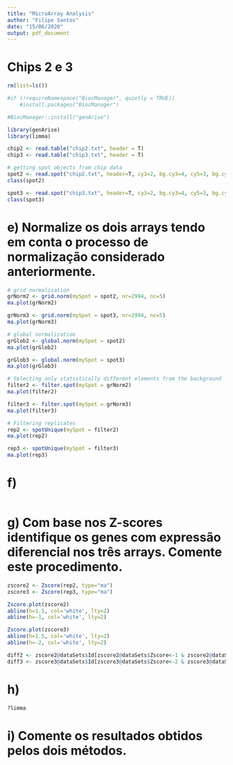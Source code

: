 ```yaml
---
title: "MicroArray Analysis"
author: "Filipe Santos"
date: "15/06/2020"
output: pdf_document
---
```


# Chips 2 e 3
```r
rm(list=ls())

#if (!requireNamespace("BiocManager", quietly = TRUE))
    #install.packages("BiocManager")

#BiocManager::install("genArise")

library(genArise)
library(limma)
```

```r
chip2 <- read.table("chip2.txt", header = T)
chip3 <- read.table("chip3.txt", header = T)
```


```r
# getting spot objects from chip data
spot2 <- read.spot("chip2.txt", header=T, cy3=2, bg.cy3=4, cy5=3, bg.cy5=5, ids=1, sep = "\t", is.ifc = FALSE)
class(spot2)

spot3 <- read.spot("chip3.txt", header=T, cy3=2, bg.cy3=4, cy5=3, bg.cy5=5, ids=1, sep = "\t", is.ifc = FALSE)
class(spot3)
```

# e) Normalize os dois arrays tendo em conta o processo de normalização considerado anteriormente.
```r
# grid normalization
grNorm2 <- grid.norm(mySpot = spot2, nr=2994, nc=5)
ma.plot(grNorm2)

grNorm3 <- grid.norm(mySpot = spot3, nr=2994, nc=5)
ma.plot(grNorm3)

# global normalization
grGlob2 <- global.norm(mySpot = spot2)
ma.plot(grGlob2)

grGlob3 <- global.norm(mySpot = spot3)
ma.plot(grGlob3)
```


```r
# Selecting only statistically different elements from the background
filter2 <- filter.spot(mySpot = grNorm2)
ma.plot(filter2)

filter3 <- filter.spot(mySpot = grNorm3)
ma.plot(filter3)
```

```r
# Filtering replicates
rep2 <- spotUnique(mySpot = filter2)
ma.plot(rep2)

rep3 <- spotUnique(mySpot = filter3)
ma.plot(rep3)
```

# f)
```r

```

# g) Com base nos Z-scores identifique os genes com expressão diferencial nos três arrays. Comente este procedimento.
```r
zscore2 <- Zscore(rep2, type="ma")
zscore3 <- Zscore(rep3, type="ma")

Zscore.plot(zscore2)
abline(h=1.5, col='white', lty=2) 
abline(h=-1, col='white', lty=2) 

Zscore.plot(zscore3)
abline(h=1.5, col='white', lty=2) 
abline(h=-2, col='white', lty=2) 
```

```r
diff2 <- zscore2@dataSets$Id[zscore2@dataSets$Zscore<-1 & zscore2@dataSets$Zscore>1.5]
diff3 <- zscore3@dataSets$Id[zscore3@dataSets$Zscore<-2 & zscore3@dataSets$Zscore>1.5]
```

# h)
```r
?limma
```


# i) Comente os resultados obtidos pelos dois métodos.